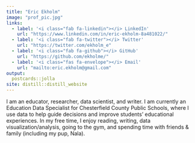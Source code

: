 ```yaml
---
title: "Eric Ekholm"
image: "prof_pic.jpg"
links:
  - label: '<i class="fab fa-linkedin"></i> LinkedIn'
    url: "https://www.linkedin.com/in/eric-ekholm-8a481022/"
  - label: '<i class="fab fa-twitter"></i> Twitter'
    url: "https://twitter.com/ekholm_e"
  - label: '<i class="fab fa-github"></i> GitHub'
    url: "https://github.com/ekholme/"
  - label: '<i class="fas fa-envelope"></i> Email'
    url: "mailto:eric.ekholm@gmail.com"
output:
  postcards::jolla
site: distill::distill_website
---
```

 
I am an educator, researcher, data scientist, and writer. I am currently an Education Data Specialist for Chesterfield County Public Schools, where I use data to help guide decisions and improve students' educational experiences. In my free time, I enjoy reading, writing, data visualization/analysis, going to the gym, and spending time with friends & family (including my pup, Nala).
